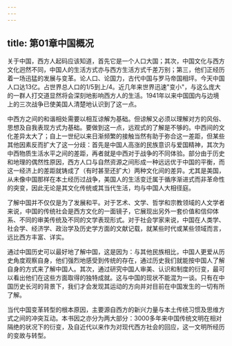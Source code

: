 ```yaml
---
---
---
```

title: 第01章中国概况
---




关于中国，西方人起码应该知道，首先它是一个人口大国；其次，中国文化与西方文化迥然不同，中国人的生活方式亦与西方生活方式千差万别；第三，他们正经历着一场迅猛的发展与变革。论人口、论国力，古代中国与罗马帝国相坪。今天中国人口达13亿。占世界总人口的1/5到上/4。近几年来世界迅速"变小"，与这么庞大的一群人打交道显然将会深刻地影响西方人的生活。1941年以来中国国内与边境上的三次战争已使美国人清楚地认识到了这一点。

中西方之间的和谐相处需要以相互谅解为基础。但谅解又必须以理解对方的风俗、思想及自我表现方式为基础。要做到这一点，远观式的了解是不够的。中西间的文化差异太大了；自上一世纪以来日渐频繁的接触当然有助于弥合这一差距，但某些其他因素反而扩大了这一分歧：首先是中国人高涨的民族意识与爱国精神，其次为中西物质生活水平之间的差距，再者就是中西对于战争的不同体验。部分由于历史和地理的偶然性原因，西方人口与自然资源之间形成一种远远优于中国的平衡，而这一经济上的差距就铸成了（有时甚至还扩大）两种文化间的差异。尤其是美国，从未像中国那样在本土经历过战争，美国人的生活变迁属于循序渐进式而非革命性的突变，因此无论是其文化传统或其当代生活，均与中国人大相径庭。

了解中国并不仅仅是为了发展和平。对于艺术、文学、哲学和宗教领域的人文学者来说，中国的传统社会是西方文化的一面镜子，它展现出另外一套价值和信仰体系、不同的审美传统及不同的文学表现形式。对于社会学家来说，中国在人类学、社会学、经济学、政治学及历史学方面的文献记载，就某些时代或某些领域而言，远比西方丰富、详实。

通过中国历史可以最好地了解中国，这是因为：与其他民族相比，中国人更爱从历史角度观察自身，他们强烈地感受到传统的存在，通过历史我们就能按中国人了解自身的方式来了解中国人。其次，通过研究中国人审美、认识和制度的衍变，最可以看出他们在这些方面取得的独特成就。这与中国的现状不能混为一谈。只有在中国历史长河的背景下，我们才会发现其运动的方向并对目前在中国发生的一切有所了解。

当代中国变革转型的根本原因，主要源自西方的新兴力量与本土传统习惯及思维方式之间的冲突互动。本书因之亦分为两大部分：3000多年来中国传统文明在相对隔绝的状况下的衍变，及自近代以来作为对现代西方社会的回应，这一文明所经历的变故与转型。